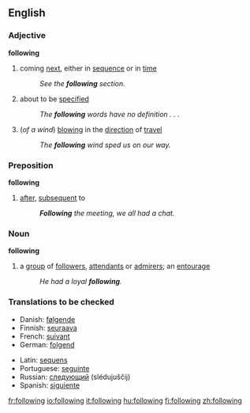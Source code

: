 ==English==

{{rank|business|mean|manner|385|following|fell|different|care}}

===Adjective===
'''following'''
# coming [[next]], either in [[sequence]] or in [[time]]
#:''See the '''following''' section.''
# about to be [[specified]]
#:''The '''following''' words have no definition . . .''
#(''of a wind'') [[blowing]] in the [[direction]] of [[travel]]
#:''The '''following''' wind sped us on our way.''
===Preposition===
'''following'''
# [[after]], [[subsequent]] to
#:'' '''Following''' the meeting, we all had a chat.''
===Noun===
'''following'''
# a [[group]] of [[follower]]s, [[attendant]]s or [[admirer]]s; an [[entourage]]
#:''He had a loyal '''following'''.''

===Translations to be checked===
{{top}}
*Danish: [[følgende]]
*Finnish: [[seuraava]]
*French: [[suivant]]
*German: [[folgend]]
{{mid}}
*Latin: [[sequens]]
*Portuguese: [[seguinte]]
*Russian: [[следующий]] (slédujuščij)
*Spanish: [[siguiente]]
{{bottom}}

[[fr:following]]
[[io:following]]
[[it:following]]
[[hu:following]]
[[fi:following]]
[[zh:following]]